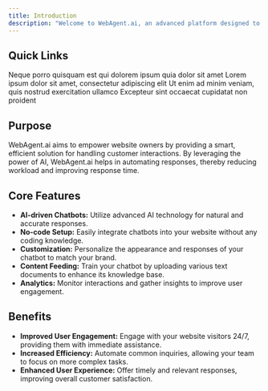 ```yaml
---
title: Introduction
description: "Welcome to WebAgent.ai, an advanced platform designed to simplify the creation and management of AI-driven chatbots for websites. Our platform uses cutting-edge technology to provide precise, fast responses to user inquiries, enhancing user engagement and satisfaction."
---
```


## Quick Links

<CardGroup cols={2}>
    <Card title="Create Chatbot" icon="robot" href="/quickstart">
        Neque porro quisquam est qui dolorem ipsum quia dolor sit amet
    </Card>
    <Card title="Train on Website" icon="globe" href="/essentials/add-knowledge/website">
        Lorem ipsum dolor sit amet, consectetur adipiscing elit
    </Card>
    <Card title="Get Unlimited Messages" icon="messages" href="/essentials/unlimited-messages">
        Ut enim ad minim veniam, quis nostrud exercitation ullamco
    </Card>
    <Card title="Instructing The Chatbot" icon="brain" href="/essentials/instruct-model">
        Excepteur sint occaecat cupidatat non proident
    </Card>
</CardGroup>

## Purpose

WebAgent.ai aims to empower website owners by providing a smart, efficient solution for handling customer interactions. By leveraging the power of AI, WebAgent.ai helps in automating responses, thereby reducing workload and improving response time.

## Core Features

-   **AI-driven Chatbots:** Utilize advanced AI technology for natural and accurate responses.
-   **No-code Setup:** Easily integrate chatbots into your website without any coding knowledge.
-   **Customization:** Personalize the appearance and responses of your chatbot to match your brand.
-   **Content Feeding:** Train your chatbot by uploading various text documents to enhance its knowledge base.
-   **Analytics:** Monitor interactions and gather insights to improve user engagement.

## Benefits

-   **Improved User Engagement:** Engage with your website visitors 24/7, providing them with immediate assistance.
-   **Increased Efficiency:** Automate common inquiries, allowing your team to focus on more complex tasks.
-   **Enhanced User Experience:** Offer timely and relevant responses, improving overall customer satisfaction.
